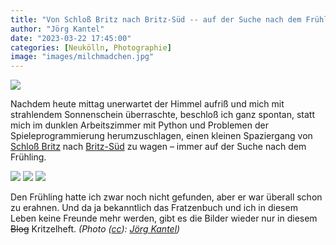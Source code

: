 ```yaml
---
title: "Von Schloß Britz nach Britz-Süd -- auf der Suche nach dem Frühling"
author: "Jörg Kantel"
date: "2023-03-22 17:45:00"
categories: [Neukölln, Photographie]
image: "images/milchmadchen.jpg"
---
```


[![](images/milchmaedchen-b.jpg)](https://www.flickr.com/photos/schockwellenreiter/52764457784/)

Nachdem heute mittag unerwartet der Himmel aufriß und mich mit strahlendem Sonnenschein überraschte, beschloß ich ganz spontan, statt mich im dunklen Arbeitszimmer mit Python und Problemen der Spieleprogrammierung herumzuschlagen, einen kleinen Spaziergang von [Schloß Britz](https://de.wikipedia.org/wiki/Schloss_Britz) nach [Britz-Süd](https://www.komoot.de/highlight/979329) zu wagen -- immer auf der Suche nach dem Frühling.

[![](images/britzvorfruehling1.jpg)](https://www.flickr.com/photos/schockwellenreiter/52764613915/)&nbsp;[![](images/britzvorfruehling2.jpg)](https://www.flickr.com/photos/schockwellenreiter/52764460799/)&nbsp;[![](images/britzvorfruehling3.jpg)](https://www.flickr.com/photos/schockwellenreiter/52763669947/)

Den Frühling hatte ich zwar noch nicht gefunden, aber er war überall schon zu erahnen. Und da ja bekanntlich das Fratzenbuch und ich in diesem Leben keine Freunde mehr werden, gibt es die Bilder wieder nur in diesem ~~Blog~~ Kritzelheft. *(Photo ([cc](http://creativecommons.org/licenses/by-nc-nd/2.0/)): [Jörg Kantel](http://cognitiones.kantel-chaos-team.de/cv.html))*